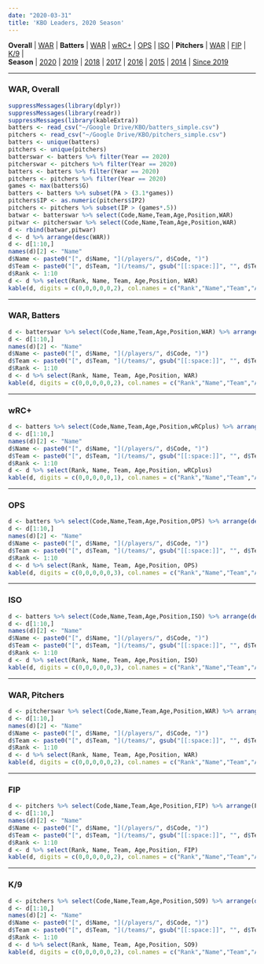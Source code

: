 ```yaml
---
date: "2020-03-31"
title: 'KBO Leaders, 2020 Season'
---
```


**Overall** | [WAR](#war) | **Batters** | [WAR](#warbat) | [wRC+](#wrcplus) | [OPS](#ops) | [ISO](#iso) | **Pitchers** | [WAR](#warpit) | [FIP](#fip) | [K/9](#k9) |
<br>
**Season** | [2020](/leaders/) | [2019](/leaders-2019) | [2018](/leaders-2018/) | [2017](/leaders-2017) | [2016](/leaders-2016) | [2015](/leaders-2015) | [2014](/leaders-2014) | [Since 2019](/leaders-since-2019/)


***
### WAR, Overall {#war}
```r
suppressMessages(library(dplyr))
suppressMessages(library(readr))
suppressMessages(library(kableExtra))
batters <- read_csv("~/Google Drive/KBO/batters_simple.csv")
pitchers <- read_csv("~/Google Drive/KBO/pitchers_simple.csv")
batters <- unique(batters) 
pitchers <- unique(pitchers)
batterswar <- batters %>% filter(Year == 2020) 
pitcherswar <- pitchers %>% filter(Year == 2020)
batters <- batters %>% filter(Year == 2020) 
pitchers <- pitchers %>% filter(Year == 2020)
games <- max(batters$G)
batters <- batters %>% subset(PA > (3.1*games))
pitchers$IP <- as.numeric(pitchers$IP2)
pitchers <- pitchers %>% subset(IP > (games*.5))
batwar <- batterswar %>% select(Code,Name,Team,Age,Position,WAR)
pitwar <- pitcherswar %>% select(Code,Name,Team,Age,Position,WAR)
d <- rbind(batwar,pitwar)
d <- d %>% arrange(desc(WAR))
d <- d[1:10,]
names(d)[2] <- "Name"
d$Name <- paste0("[", d$Name, "](/players/", d$Code, ")")
d$Team <- paste0("[", d$Team, "](/teams/", gsub("[[:space:]]", "", d$Team), ")")
d$Rank <- 1:10
d <- d %>% select(Rank, Name, Team, Age,Position, WAR)
kable(d, digits = c(0,0,0,0,0,2), col.names = c("Rank","Name","Team","Age","Pos","WAR")) %>% kable_styling(bootstrap_options = c("striped", "hover"), fixed_thead = T)  %>% column_spec(2, bold = T, border_right = F)
```
***
### WAR, Batters {#warbat}
```r
d <- batterswar %>% select(Code,Name,Team,Age,Position,WAR) %>% arrange(desc(WAR))
d <- d[1:10,]
names(d)[2] <- "Name"
d$Name <- paste0("[", d$Name, "](/players/", d$Code, ")")
d$Team <- paste0("[", d$Team, "](/teams/", gsub("[[:space:]]", "", d$Team), ")")
d$Rank <- 1:10
d <- d %>% select(Rank, Name, Team, Age,Position, WAR)
kable(d, digits = c(0,0,0,0,0,2), col.names = c("Rank","Name","Team","Age","Pos","WAR")) %>% kable_styling(bootstrap_options = c("striped", "hover"), fixed_thead = T)  %>% column_spec(2, bold = T, border_right = F)
```
***
### wRC+ {#wrcplus}
```r
d <- batters %>% select(Code,Name,Team,Age,Position,wRCplus) %>% arrange(desc(wRCplus))
d <- d[1:10,]
names(d)[2] <- "Name"
d$Name <- paste0("[", d$Name, "](/players/", d$Code, ")")
d$Team <- paste0("[", d$Team, "](/teams/", gsub("[[:space:]]", "", d$Team), ")")
d$Rank <- 1:10
d <- d %>% select(Rank, Name, Team, Age,Position, wRCplus)
kable(d, digits = c(0,0,0,0,0,1), col.names = c("Rank","Name","Team","Age","Pos","wRC+")) %>% kable_styling(bootstrap_options = c("striped", "hover"), fixed_thead = T)  %>% column_spec(2, bold = T, border_right = F)
```
***
### OPS {#ops}
```r
d <- batters %>% select(Code,Name,Team,Age,Position,OPS) %>% arrange(desc(OPS))
d <- d[1:10,]
names(d)[2] <- "Name"
d$Name <- paste0("[", d$Name, "](/players/", d$Code, ")")
d$Team <- paste0("[", d$Team, "](/teams/", gsub("[[:space:]]", "", d$Team), ")")
d$Rank <- 1:10
d <- d %>% select(Rank, Name, Team, Age,Position, OPS)
kable(d, digits = c(0,0,0,0,0,3), col.names = c("Rank","Name","Team","Age","Pos","OPS")) %>% kable_styling(bootstrap_options = c("striped", "hover"), fixed_thead = T)  %>% column_spec(2, bold = T, border_right = F)
```
***
### ISO {#iso}
```r
d <- batters %>% select(Code,Name,Team,Age,Position,ISO) %>% arrange(desc(ISO))
d <- d[1:10,]
names(d)[2] <- "Name"
d$Name <- paste0("[", d$Name, "](/players/", d$Code, ")")
d$Team <- paste0("[", d$Team, "](/teams/", gsub("[[:space:]]", "", d$Team), ")")
d$Rank <- 1:10
d <- d %>% select(Rank, Name, Team, Age,Position, ISO)
kable(d, digits = c(0,0,0,0,0,3), col.names = c("Rank","Name","Team","Age","Pos","ISO")) %>% kable_styling(bootstrap_options = c("striped", "hover"), fixed_thead = T)  %>% column_spec(2, bold = T, border_right = F)
```
***
### WAR, Pitchers {#warpit}
```r
d <- pitcherswar %>% select(Code,Name,Team,Age,Position,WAR) %>% arrange(desc(WAR))
d <- d[1:10,]
names(d)[2] <- "Name"
d$Name <- paste0("[", d$Name, "](/players/", d$Code, ")")
d$Team <- paste0("[", d$Team, "](/teams/", gsub("[[:space:]]", "", d$Team), ")")
d$Rank <- 1:10
d <- d %>% select(Rank, Name, Team, Age,Position, WAR)
kable(d, digits = c(0,0,0,0,0,2), col.names = c("Rank","Name","Team","Age","Pos","WAR")) %>% kable_styling(bootstrap_options = c("striped", "hover"), fixed_thead = T)  %>% column_spec(2, bold = T, border_right = F)
```
***
### FIP {#fip}
```r
d <- pitchers %>% select(Code,Name,Team,Age,Position,FIP) %>% arrange(FIP)
d <- d[1:10,]
names(d)[2] <- "Name"
d$Name <- paste0("[", d$Name, "](/players/", d$Code, ")")
d$Team <- paste0("[", d$Team, "](/teams/", gsub("[[:space:]]", "", d$Team), ")")
d$Rank <- 1:10
d <- d %>% select(Rank, Name, Team, Age,Position, FIP)
kable(d, digits = c(0,0,0,0,0,2), col.names = c("Rank","Name","Team","Age","Pos","FIP")) %>% kable_styling(bootstrap_options = c("striped", "hover"), fixed_thead = T)  %>% column_spec(2, bold = T, border_right = F)
```
***
### K/9 {#k9}
```r
d <- pitchers %>% select(Code,Name,Team,Age,Position,SO9) %>% arrange(desc(SO9))
d <- d[1:10,]
names(d)[2] <- "Name"
d$Name <- paste0("[", d$Name, "](/players/", d$Code, ")")
d$Team <- paste0("[", d$Team, "](/teams/", gsub("[[:space:]]", "", d$Team), ")")
d$Rank <- 1:10
d <- d %>% select(Rank, Name, Team, Age,Position, SO9)
kable(d, digits = c(0,0,0,0,0,2), col.names = c("Rank","Name","Team","Age","Pos","K/9")) %>% kable_styling(bootstrap_options = c("striped", "hover"), fixed_thead = T)  %>% column_spec(2, bold = T, border_right = F)
```